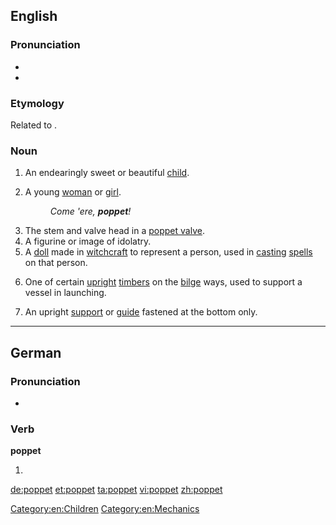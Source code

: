 ==English==

===Pronunciation===
* {{IPA|/ˈpɒ.pɪt/}}
* {{rhymes|ɒpɪt}}

===Etymology===
Related to {{term|puppet|lang=en}}.

===Noun===
{{en-noun}}

# {{informal}} An endearingly sweet or beautiful [[child]].
# {{informal}} A young [[woman]] or [[girl]].
#: ''Come 'ere, '''poppet'''!''
# The stem and valve head in a [[poppet valve]].
# A figurine or image of idolatry.
# A [[doll]] made in [[witchcraft]] to represent a person, used in [[cast]]ing [[spell]]s on that person.
# {{nautical}} One of certain [[upright]] [[timber]]s on the [[bilge]] ways, used to support a vessel in launching.
#: {{rfquotek|Totten}}
# {{engineering}} An upright [[support]] or [[guide]] fastened at the bottom only.

[[Category:en:Children]]
[[Category:en:Mechanics]]

----

==German==

===Pronunciation===
* {{IPA|/ˈpɔpət/|lang=de}}

===Verb===
'''poppet'''

# {{de-verb form of|poppen|2|p|k1}}

[[de:poppet]]
[[et:poppet]]
[[ta:poppet]]
[[vi:poppet]]
[[zh:poppet]]